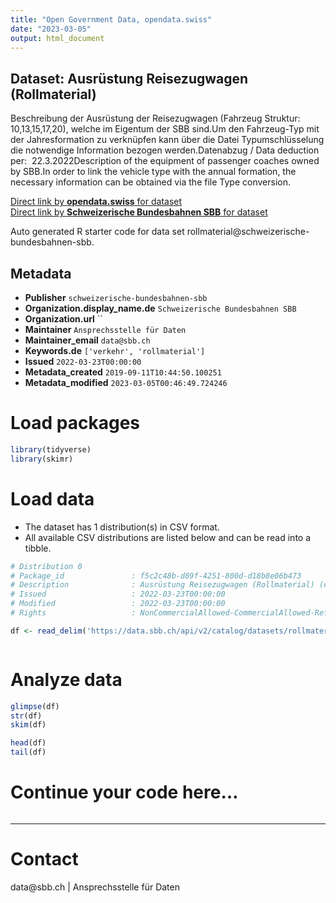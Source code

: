 ```yaml
---
title: "Open Government Data, opendata.swiss"
date: "2023-03-05"
output: html_document
---
```


## Dataset: Ausrüstung Reisezugwagen (Rollmaterial)

Beschreibung der Ausrüstung der Reisezugwagen (Fahrzeug Struktur: 10,13,15,17,20), welche im Eigentum der SBB sind.Um den Fahrzeug-Typ mit der Jahresformation zu verknüpfen kann über die Datei Typumschlüsselung die notwendige Information bezogen werden.Datenabzug / Data deduction per:  22.3.2022Description of the equipment of passenger coaches owned by SBB.In order to link the vehicle type with the annual formation, the necessary information can be obtained via the file Type conversion.

[Direct link by **opendata.swiss** for dataset](https://opendata.swiss/de/dataset/ausrustung-reisezug-rollmaterial)<br>
[Direct link by **Schweizerische Bundesbahnen SBB** for dataset](https://data.sbb.ch/explore/dataset/rollmaterial/)

Auto generated R starter code for data set rollmaterial@schweizerische-bundesbahnen-sbb.

## Metadata

- **Publisher** `schweizerische-bundesbahnen-sbb`
- **Organization.display_name.de** `Schweizerische Bundesbahnen SBB`
- **Organization.url** ``
- **Maintainer** `Ansprechsstelle für Daten`
- **Maintainer_email** `data@sbb.ch`
- **Keywords.de** `['verkehr', 'rollmaterial']`
- **Issued** `2022-03-23T00:00:00`
- **Metadata_created** `2019-09-11T10:44:50.100251`
- **Metadata_modified** `2023-03-05T00:46:49.724246`


# Load packages

```r

library(tidyverse)
library(skimr)

```

# Load data

-   The dataset has 1 distribution(s) in CSV format.
-   All available CSV distributions are listed below and can be read into a tibble.

```r

# Distribution 0
# Package_id               : f5c2c48b-d89f-4251-800d-d18b8e06b473
# Description              : Ausrüstung Reisezugwagen (Rollmaterial) (csv)
# Issued                   : 2022-03-23T00:00:00
# Modified                 : 2022-03-23T00:00:00
# Rights                   : NonCommercialAllowed-CommercialAllowed-ReferenceRequired

df <- read_delim('https://data.sbb.ch/api/v2/catalog/datasets/rollmaterial/exports/csv')



```

# Analyze data

```r

glimpse(df)
str(df)
skim(df)

head(df)
tail(df)

```

# Continue your code here...

```r

```

------------------------------------------------------------------------

# Contact

data@sbb.ch | Ansprechsstelle für Daten
